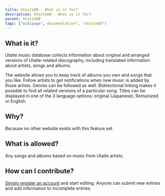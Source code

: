 ---
title: UtaiteDB - What is it for?
description: UtaiteDB - What is it for?
parent: UtaiteDB
tags: ["wikipage", documentation", "utaitedb"]
---

## What is it?

Utaite music database collects information about original and arranged versions of Utaite-related discography, including translated information about artists, songs and albums.

The website allows you to keep track of albums you own and songs that you like. Follow artists to get notifications when new music is added by those artists. Genres can be followed as well. Bidirectional linking makes it possible to find all related versions of a particular song. Titles can be displayed in one of the 3 language options: original (Japanese), Romanized or English.

## Why?

Because no other website exists with this feature set.

## What is allowed?

Any songs and albums based on music from Utaite artists.

## How can I contribute?

[Simply register an account](https://utaitedb.net/User/Create) and start editing. Anyone can submit new entries and add information to incomplete entries.
